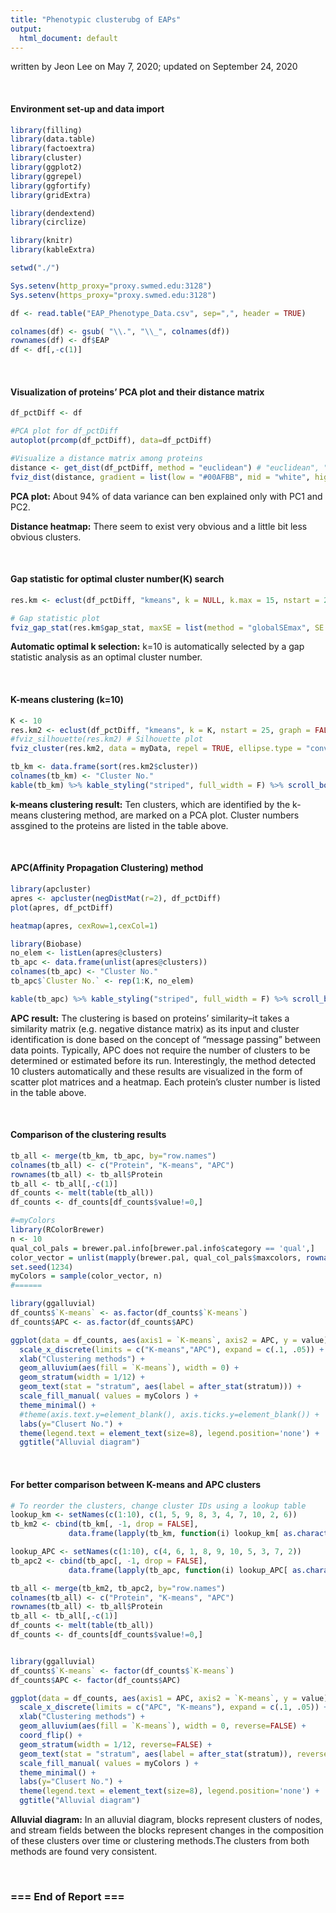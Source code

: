 ---
title: "Phenotypic clusterubg of EAPs"
output: 
  html_document: default
---
written by Jeon Lee on May 7, 2020; updated on September 24, 2020

$~$


#### Environment set-up and data import
```{r message=FALSE, warning=FALSE}
library(filling)
library(data.table)
library(factoextra)
library(cluster)
library(ggplot2)
library(ggrepel)
library(ggfortify)
library(gridExtra)

library(dendextend)
library(circlize)

library(knitr)
library(kableExtra)

setwd("./")

Sys.setenv(http_proxy="proxy.swmed.edu:3128")
Sys.setenv(https_proxy="proxy.swmed.edu:3128")

df <- read.table("EAP_Phenotype_Data.csv", sep=",", header = TRUE)

colnames(df) <- gsub( "\\.", "\\_", colnames(df))
rownames(df) <- df$EAP
df <- df[,-c(1)]
```

$~$

#### Visualization of proteins' PCA plot and their distance matrix
```{r message=FALSE, warning=FALSE, fig.width = 10, fig.height = 8}
df_pctDiff <- df

#PCA plot for df_pctDiff
autoplot(prcomp(df_pctDiff), data=df_pctDiff)

#Visualize a distance matrix among proteins
distance <- get_dist(df_pctDiff, method = "euclidean") # "euclidean", "minkowski", "pearson", etc 
fviz_dist(distance, gradient = list(low = "#00AFBB", mid = "white", high = "#FC4E07"))
```

<div class="alert alert-warning">
  <strong>PCA plot:</strong> About 94% of data variance can ben explained only with PC1 and PC2.<p>
  <strong>Distance heatmap:</strong> There seem to exist very obvious and a little bit less obvious clusters.<p>
</div>

$~$

#### Gap statistic for optimal cluster number(K) search
```{r message=FALSE, warning=FALSE, fig.width = 8, fig.height = 6}
res.km <- eclust(df_pctDiff, "kmeans", k = NULL, k.max = 15, nstart = 25, graph = FALSE, gap_maxSE = list(method = "globalSEmax", SE.factor = 1), seed=123) # if k = NULL, an optimal number searched by gap statistic is used

# Gap statistic plot
fviz_gap_stat(res.km$gap_stat, maxSE = list(method = "globalSEmax", SE.factor = 1))
```

<div class="alert alert-warning">
  <strong>Automatic optimal k selection:</strong> k=10 is automatically selected by a gap statistic analysis as an optimal cluster number.
</div>

$~$

#### K-means clustering (k=10)
```{r message=FALSE, warning=FALSE, fig.width = 8, fig.height = 8}
K <- 10 
res.km2 <- eclust(df_pctDiff, "kmeans", k = K, nstart = 25, graph = FALSE)
#fviz_silhouette(res.km2) # Silhouette plot
fviz_cluster(res.km2, data = myData, repel = TRUE, ellipse.type = "convex", show.clust.cent = FALSE)

tb_km <- data.frame(sort(res.km2$cluster))
colnames(tb_km) <- "Cluster No."
kable(tb_km) %>% kable_styling("striped", full_width = F) %>% scroll_box(height = "400px")
```

<div class="alert alert-warning">
  <strong>k-means clustering result:</strong> Ten clusters, which are identified by the k-means clustering method, are marked on a PCA plot. Cluster numbers assgined to the proteins are listed in the table above.
</div>

$~$

#### APC(Affinity Propagation Clustering) method
```{r message=FALSE, warning=FALSE, fig.width = 8, fig.height = 8}
library(apcluster)
apres <- apcluster(negDistMat(r=2), df_pctDiff)
plot(apres, df_pctDiff)

heatmap(apres, cexRow=1,cexCol=1)

library(Biobase)
no_elem <- listLen(apres@clusters)
tb_apc <- data.frame(unlist(apres@clusters))
colnames(tb_apc) <- "Cluster No."
tb_apc$`Cluster No.` <- rep(1:K, no_elem)

kable(tb_apc) %>% kable_styling("striped", full_width = F) %>% scroll_box(height = "400px")
```

<div class="alert alert-warning">
  <strong> APC result:</strong> The clustering is based on proteins' similarity--it takes a similarity matrix (e.g. negative distance matrix) as its input and cluster identification is done based on the concept of "message passing" between data points. Typically, APC does not require the number of clusters to be determined or estimated before its run. Interestingly, the method detected 10 clusters automatically and these results are visualized in the form of scatter plot matrices and a heatmap. Each protein's cluster number is listed in the table above.
</div>

$~$

#### Comparison of the clustering results
```{r message=FALSE, warning=FALSE, fig.width = 8, fig.height = 10}
tb_all <- merge(tb_km, tb_apc, by="row.names")
colnames(tb_all) <- c("Protein", "K-means", "APC")
rownames(tb_all) <- tb_all$Protein
tb_all <- tb_all[,-c(1)]
df_counts <- melt(table(tb_all))
df_counts <- df_counts[df_counts$value!=0,]

#=myColors
library(RColorBrewer)
n <- 10
qual_col_pals = brewer.pal.info[brewer.pal.info$category == 'qual',]
color_vector = unlist(mapply(brewer.pal, qual_col_pals$maxcolors, rownames(qual_col_pals)))
set.seed(1234)
myColors = sample(color_vector, n)
#======

library(ggalluvial)
df_counts$`K-means` <- as.factor(df_counts$`K-means`)
df_counts$APC <- as.factor(df_counts$APC)

ggplot(data = df_counts, aes(axis1 = `K-means`, axis2 = APC, y = value)) +
  scale_x_discrete(limits = c("K-means","APC"), expand = c(.1, .05)) +
  xlab("Clustering methods") +
  geom_alluvium(aes(fill = `K-means`), width = 0) +
  geom_stratum(width = 1/12) +
  geom_text(stat = "stratum", aes(label = after_stat(stratum))) +
  scale_fill_manual( values = myColors ) +
  theme_minimal() + 
  #theme(axis.text.y=element_blank(), axis.ticks.y=element_blank()) + 
  labs(y="Clusert No.") +
  theme(legend.text = element_text(size=8), legend.position='none') +
  ggtitle("Alluvial diagram")

```
$~$

#### For better comparison between K-means and APC clusters
```{r message=FALSE, warning=FALSE, fig.width = 10, fig.height = 8}
# To reorder the clusters, change cluster IDs using a lookup table 
lookup_km <- setNames(c(1:10), c(1, 5, 9, 8, 3, 4, 7, 10, 2, 6))
tb_km2 <- cbind(tb_km[, -1, drop = FALSE], 
             data.frame(lapply(tb_km, function(i) lookup_km[ as.character(i)])))

lookup_APC <- setNames(c(1:10), c(4, 6, 1, 8, 9, 10, 5, 3, 7, 2))
tb_apc2 <- cbind(tb_apc[, -1, drop = FALSE], 
             data.frame(lapply(tb_apc, function(i) lookup_APC[ as.character(i)])))

tb_all <- merge(tb_km2, tb_apc2, by="row.names")
colnames(tb_all) <- c("Protein", "K-means", "APC")
rownames(tb_all) <- tb_all$Protein
tb_all <- tb_all[,-c(1)]
df_counts <- melt(table(tb_all))
df_counts <- df_counts[df_counts$value!=0,]


library(ggalluvial)
df_counts$`K-means` <- factor(df_counts$`K-means`)
df_counts$APC <- factor(df_counts$APC)

ggplot(data = df_counts, aes(axis1 = APC, axis2 = `K-means`, y = value)) +
  scale_x_discrete(limits = c("APC", "K-means"), expand = c(.1, .05)) +
  xlab("Clustering methods") +
  geom_alluvium(aes(fill = `K-means`), width = 0, reverse=FALSE) + 
  coord_flip() +
  geom_stratum(width = 1/12, reverse=FALSE) +
  geom_text(stat = "stratum", aes(label = after_stat(stratum)), reverse=FALSE) +
  scale_fill_manual( values = myColors ) +
  theme_minimal() + 
  labs(y="Clusert No.") +
  theme(legend.text = element_text(size=8), legend.position='none') +
  ggtitle("Alluvial diagram")

```


<div class="alert alert-warning">
  <strong> Alluvial diagram:</strong> In an alluvial diagram, blocks represent clusters of nodes, and stream fields between the blocks represent changes in the composition of these clusters over time or clustering methods.The clusters from both methods are found very consistent.
</div>

$~$

### === End of Report ===
